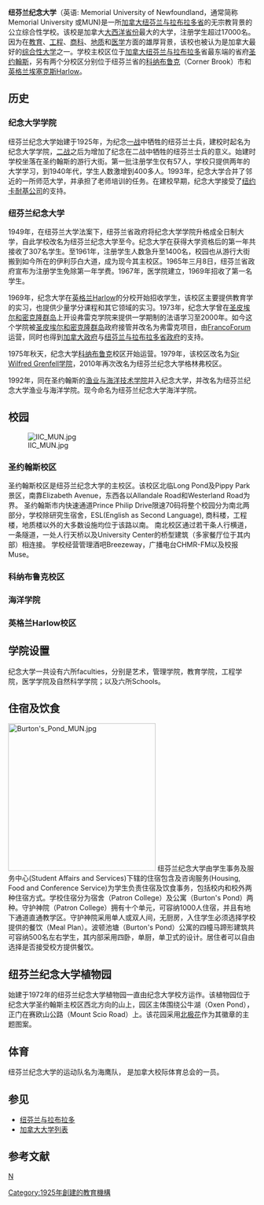 {{expand|time=2014-01-08T09:39:26+00:00}}
{{refimprove|time=2014-01-08T09:39:26+00:00}}
{{Infobox university
| name         = 纽芬兰纪念大学
| image_name   = Memorial University of Newfoundland CoA.svg
| image_size   = 140px
| motto        = ''Provehito In Altum'' ([[Latin|Latin]])
| mottoeng     = "Launch forth into the deep"
| established  = 1925
| type         = [[公立大学|公立大学]]
| endowment    = [[加拿大元|C$]]62 million<ref name=FS>{{cite web
 |url         = http://www.mun.ca/finance/forms/MUN_FS_March_31_2010.pdf
 |format      = PDF
 |title       = Consolidated Financial Statements of Memorial University of Newfoundland (March 31, 2010)
 |accessdate  = 2011-02-23
 |deadurl     = yes
 |archiveurl  = https://web.archive.org/web/20110629205743/http://www.mun.ca/finance/forms/MUN_FS_March_31_2010.pdf
 |archivedate = 2011年6月29日
}}
</ref>
| city    = [[圣约翰斯_(纽芬兰-拉布拉多省)|圣约翰斯]]
| state   = [[File:Flag_of_Newfoundland_and_Labrador.svg|30px]][[纽芬兰与拉布拉多|纽芬兰与拉布拉多]]
| country = [[File:Flag_of_Canada.svg|30px]][[加拿大|加拿大]] 
| coor    = {{coord|47.57203|-52.73265|display=inline,title|type:edu}} 
|undergrad = 14,941<ref name=MUNfactbook>{{cite web
  | title = University Factbook(Memorial University of Newfoundland)
  | publisher = [[MUN|Memorial University of Newfoundland]]
  | url = http://www.mun.ca/ciap/FACT_BOOK_2007.pdf
  | format = PDF
  | accessdate = 2008-06-30
  | deadurl = yes
  | archiveurl = https://web.archive.org/web/20081030215559/http://www.mun.ca/ciap/FACT_BOOK_2007.pdf
  | archivedate = 2008-10-30
  }} 
</ref>
| postgrad     = 2,582<ref name=MUNfactbook/>
| faculty      = 1,144 full-time<br/>850 sessional
| chancellor   = [[Rick_Hillier|Rick Hillier]] 
| president    = Dr. Gary Kachanoski
| campus       = [[市区|市区]]
| colours      = 红色与黄色
| nickname     = [[海鹰|海鹰]]
| mascot       = Sammy The Seahawk
| website      = [http://www.mun.ca www.mun.ca]
| logo         = [[File:Memorial_University_of_Newfoundland_Logo.svg|125px]]
| footnotes    = 
}}

'''纽芬兰纪念大学'''（英语: Memorial University of Newfoundland，通常简称 Memorial University 或MUN)是一所[[加拿大|加拿大]][[纽芬兰与拉布拉多省|纽芬兰与拉布拉多省]]的无宗教背景的公立综合性学校。该校是加拿大[[大西洋省份|大西洋省份]]最大的大学，注册学生超过17000名。因为在[[教育|教育]]、[[工程|工程]]、[[商科|商科]]、[[地质|地质]]和[[医学|医学]]方面的雄厚背景，该校也被认为是加拿大最好的[[综合性大学|综合性大学]]之一。学校主校区位于[[加拿大|加拿大]][[纽芬兰与拉布拉多|纽芬兰与拉布拉多]]省最东端的省府[[圣约翰斯_(纽芬兰-拉布拉多省)|圣约翰斯]]，另有两个分校区分别位于纽芬兰省的[[科纳布鲁克|科纳布鲁克]]（Corner Brook）市和[[英格兰|英格兰]][[埃塞克斯|埃塞克斯]]Harlow。

==历史==

===纪念大学学院===
纽芬兰纪念大学始建于1925年，为纪念[[一战|一战]]中牺牲的纽芬兰士兵，建校时起名为纪念大学学院，[[二战|二战]]之后为增加了纪念在二战中牺牲的纽芬兰士兵的意义。始建时学校坐落在圣约翰斯的游行大街。第一批注册学生仅有57人，学校只提供两年的大学学习，到1940年代，学生人数激增到400多人。1993年，纪念大学合并了邻近的一所师范大学，并承担了老师培训的任务。在建校早期，纪念大学接受了[[纽约卡耐基公司|纽约卡耐基公司]]的支持。

===纽芬兰纪念大学===
1949年，在纽芬兰大学法案下，纽芬兰省政府将纪念大学学院升格成全日制大学，自此学校改名为纽芬兰纪念大学至今。纪念大学在获得大学资格后的第一年共接收了307名学生。至1961年，注册学生人数急升至1400名，校园也从游行大街搬到如今所在的伊利莎白大道，成为现今其主校区。1965年三月8日，纽芬兰省政府宣布为注册学生免除第一年学费。1967年，医学院建立，1969年招收了第一名学生。

1969年，纪念大学在[[英格兰|英格兰]]Harlow的分校开始招收学生，该校区主要提供教育学的实习，也提供少量学分课程和其它领域的实习。1973年，纪念大学曾在[[圣皮埃尔和密克隆群岛|圣皮埃尔和密克隆群岛]]上开设弗雷克学院来提供一学期制的法语学习至2000年。如今这个学院被[[圣皮埃尔和密克隆群岛|圣皮埃尔和密克隆群岛]]政府接管并改名为弗雷克项目，由[[FrancoForum|FrancoForum]]运营，同时也得到[[加拿大政府|加拿大政府]]与[[纽芬兰与拉布拉多省政府|纽芬兰与拉布拉多省政府]]的支持。

1975年秋天，纪念大学[[科纳布鲁克|科纳布鲁克]]校区开始运营。1979年，该校区改名为[[Sir_Wilfred_Grenfell学院|Sir Wilfred Grenfell学院]]，2010年再次改名为纽芬兰纪念大学格林弗校区。

1992年，同在圣约翰斯的[[渔业与海洋技术学院|渔业与海洋技术学院]]并入纪念大学，并改名为纽芬兰纪念大学渔业与海洋学院。现今命名为纽芬兰纪念大学海洋学院。

==校园==
[[File:IIC_MUN.jpg|thumb]]
===圣约翰斯校区===
圣约翰斯校区是纽芬兰纪念大学的主校区。该校区北临Long Pond及Pippy Park景区，南靠Elizabeth Avenue，东西各以Allandale Road和Westerland Road为界。 圣约翰斯市内快速通道Prince Philip Drive限速70码将整个校园分为南北两部分，学校除研究生宿舍，ESL(English as Second Language), 商科楼，工程楼，地质楼以外的大多数设施均位于该路以南。 南北校区通过若干条人行横道，一条隧道，一处人行天桥以及University Center的桥型建筑（多家餐厅位于其内部）相连接。
学校经营管理酒吧Breezeway，广播电台CHMR-FM以及校报Muse。

===科纳布鲁克校区===
===海洋学院===
===英格兰Harlow校区===

==学院设置==
纪念大学一共设有六所faculties，分别是艺术，管理学院，教育学院，工程学院，医学学院及自然科学学院；以及六所Schools。
==住宿及饮食==
[[File:Burton's_Pond_MUN.jpg|300px]]
纽芬兰纪念大学由学生事务及服务中心(Student Affairs and Services)下辖的住宿包含及咨询服务(Housing, Food and Conference Service)为学生负责住宿及饮食事务，包括校内和校外两种住宿方式。学校住宿分为宿舍（Patron College）及公寓（Burton's Pond）两种。守护神院（Patron College）拥有十个单元，可容纳1000人住宿，并且有地下通道直通教学区。守护神院采用单人或双人间，无厨房，入住学生必须选择学校提供的餐饮（Meal Plan）。波顿池塘（Burton's Pond）公寓的四幢马蹄形建筑共可容纳500名左右学生，其内部采用四卧，单厨，单卫式的设计。居住者可以自由选择是否接受校方提供餐饮。

==纽芬兰纪念大学植物园==
始建于1972年的纽芬兰纪念大学植物园一直由纪念大学校方运作。该植物园位于纪念大学圣约翰斯主校区西北方向的山上，园区主体围绕公牛湖（Oxen Pond），正门在赛欧山公路（Mount Scio Road）上。该花园采用[[北极花|北极花]]作为其徽章的主题图案。

==体育==
纽芬兰纪念大学的运动队名为海鹰队， 是加拿大校际体育总会的一员。

==参见==
*[[纽芬兰与拉布拉多|纽芬兰与拉布拉多]]
*[[加拿大大学列表|加拿大大学列表]]
==参考文献==
<references/>

{{加拿大大学}}
{{Authority control}}
[[category:加拿大大学|N]]
[[Category:1925年創建的教育機構|Category:1925年創建的教育機構]]